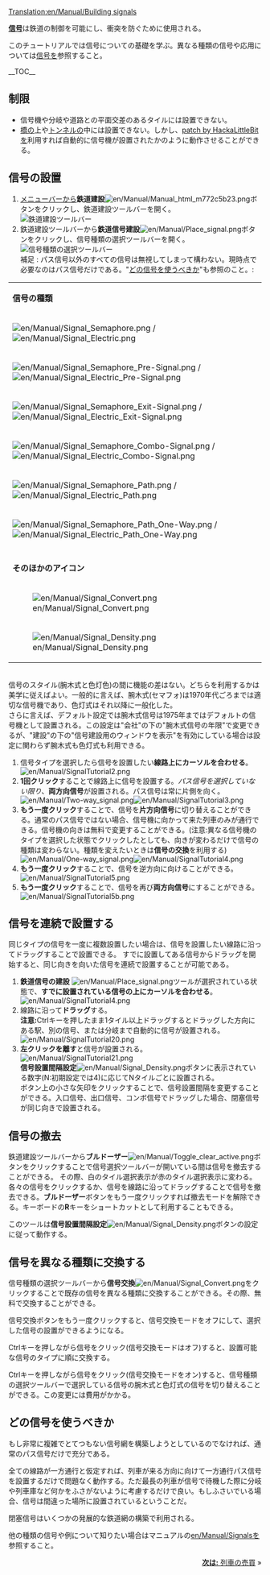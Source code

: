 [[Translation:en/Manual/Building signals]]

{{ja/Manual/Tutorial/Navigation}}
'''[[en/Manual/Signals|信号]]'''は鉄道の制御を可能にし、衝突を防ぐために使用される。

このチュートリアルでは信号についての基礎を学ぶ。異なる種類の信号や応用については[[en/Manual/Signals|信号]]を参照すること。

__TOC__
== 制限 ==
* 信号機や分岐や道路との平面交差のあるタイルには設置できない。
* [[en/Manual/Bridges|橋]]の上や[[en/Manual/Tunnels|トンネル]]の中には設置できない。しかし、[[en/Community/Patches/Tunnel Signals|patch by HackaLittleBit]]を利用すれば自動的に信号機が設置されたかのように動作させることができる。

== 信号の設置 ==
#[[en/Manual/Game interface#the-menu-bar|メニューバー]]から'''鉄道建設'''[[File:en/Manual/Manual html m772c5b23.png]]ボタンをクリックし、鉄道建設ツールバーを開く。<br/>[[File:en/Manual/Railroad Construction.png|none|frame|鉄道建設ツールバー]]
#鉄道建設ツールバーから'''鉄道信号建設'''[[File:en/Manual/Place signal.png]]ボタンをクリックし、信号種類の選択ツールバーを開く。<br/>[[File:en/Manual/Signal Selection.png|none|frame|信号種類の選択ツールバー]]<br/>補足 : パス信号以外のすべての信号は無視してしまって構わない。現時点で必要なのはパス信号だけである。"[[ja/Manual/Building signals#どの信号を使うべきか|どの信号を使うべきか]]"も参照のこと。:

{|
|-
|colspan=2|'''信号の種類'''
|-
|[[File:en/Manual/Signal Semaphore.png]] / [[File:en/Manual/Signal Electric.png]]||[[en/Manual/Signals#block-signals|閉塞信号]]
|-
|[[File:en/Manual/Signal Semaphore Pre-Signal.png]] / [[File:en/Manual/Signal Electric Pre-Signal.png]]||[[en/Manual/Signals#entry-pre-signals|入口信号]]
|-
|[[File:en/Manual/Signal Semaphore Exit-Signal.png]] / [[File:en/Manual/Signal Electric Exit-Signal.png]]||[[en/Manual/Signals#exit-signals|出口信号]]
|-
|[[File:en/Manual/Signal Semaphore Combo-Signal.png]] / [[File:en/Manual/Signal Electric Combo-Signal.png]]||[[en/Manual/Signals#combo-signals|コンボ信号]]
|-
|[[File:en/Manual/Signal Semaphore Path.png]] /[[File:en/Manual/Signal Electric Path.png]]||[[en/Manual/Signals#path-signals|パス信号]] (逆方向から侵入でき、その際は信号は無視される)
|-
|[[File:en/Manual/Signal Semaphore Path One-Way.png]] / [[File:en/Manual/Signal Electric Path One-Way.png]]||[[en/Manual/Signals#path-signals|一方通行パス信号]] (逆方向からは侵入できない)
|-
|-
|colspan=2|'''そのほかのアイコン'''
|-
|[[File:en/Manual/Signal Convert.png]]|| 信号交換ツール - ''線路''上の信号の種類を選択している信号に交換する。[[en/Manual/Building signals#converting-signals-to-different-types|Building signals]]も参照のこと。
|-
|[[File:en/Manual/Signal Density.png]]|| 信号設置間隔設定ツール - 自動的に信号を設置する際の信号間の間隔を設定する。[[en/Manual/Building signals#constructing-a-line-of-signals|Building signals]]も参照のこと。
|}<br/>信号のスタイル(腕木式と色灯色)の間に機能の差はない。どちらを利用するかは美学に従えばよい。一般的に言えば、腕木式(セマフォ)は1970年代ごろまでは適切な信号機であり、色灯式はそれ以降に一般化した。<br/>さらに言えば、デフォルト設定では腕木式信号は1975年まではデフォルトの信号機として設置される。この設定は"会社"の下の"腕木式信号の年限"で変更できるが、"建設"の下の"信号建設用のウィンドウを表示"を有効にしている場合は設定に関わらず腕木式も色灯式も利用できる。
#信号タイプを選択したら信号を設置したい'''線路上にカーソルを合わせる'''。<br/>[[File:en/Manual/SignalTutorial2.png|none|frame]]
#'''1回クリック'''することで線路上に信号を設置する。''パス信号を選択していない限り''、'''両方向信号'''が設置される。パス信号は常に片側を向く。<br/>[[File:en/Manual/Two-way signal.png|frame|left]][[File:en/Manual/SignalTutorial3.png|none|frame]]
#'''もう一度クリック'''することで、信号を'''片方向信号'''に切り替えることができる。通常のパス信号ではない場合、信号機に向かって来た列車のみが通行できる。信号機の向きは無料で変更することができる。(注意:異なる信号機のタイプを選択した状態でクリックしたとしても、向きが変わるだけで信号の種類は変わらない。種類を変えたいときは'''信号の交換'''を利用する)<br/>[[File:en/Manual/One-way signal.png|frame|left]][[File:en/Manual/SignalTutorial4.png|none|frame]]
#'''もう一度クリック'''することで、信号を逆方向に向けることができる。<br/>[[File:en/Manual/SignalTutorial5.png|none|frame]]
#'''もう一度クリック'''することで、信号を再び'''両方向信号'''にすることができる。<br/>[[File:en/Manual/SignalTutorial5b.png|none|frame]]

== 信号を連続で設置する ==
同じタイプの信号を一度に複数設置したい場合は、信号を設置したい線路に沿ってドラッグすることで設置できる。
すでに設置してある信号からドラッグを開始すると、同じ向きを向いた信号を連続で設置することが可能である。
#'''鉄道信号の建設''' [[File:en/Manual/Place signal.png]]ツールが選択されている状態で、'''すでに設置されている信号の上にカーソルを合わせる'''。<br/>[[File:en/Manual/SignalTutorial4.png|none|frame]]
#線路に沿って'''ドラッグ'''する。<br/><b>注意:</b>Ctrlキーを押したまま1タイル以上ドラッグするとドラッグした方向にある駅、別の信号、または分岐まで自動的に信号が設置される。<br/>[[File:en/Manual/SignalTutorial20.png|none|frame]]
#'''左クリックを離す'''と信号が設置される。<br/>[[File:en/Manual/SignalTutorial21.png|none|frame]]<br/>'''信号設置間隔設定'''[[File:en/Manual/Signal Density.png]]ボタンに表示されている数字(N:初期設定では4)に応じてNタイルごとに設置される。<br/>ボタン上の小さな矢印をクリックすることで、信号設置間隔を変更することができる。入口信号、出口信号、コンボ信号でドラッグした場合、閉塞信号が同じ向きで設置される。

== 信号の撤去 ==
鉄道建設ツールバーから'''ブルドーザー'''[[File:en/Manual/Toggle clear active.png]]ボタンをクリックすることで信号選択ツールバーが開いている間は信号を撤去することができる。
その際、白のタイル選択表示が赤のタイル選択表示に変わる。各々の信号をクリックするか、信号を線路に沿ってドラッグすることで信号を撤去できる。'''ブルドーザー'''ボタンをもう一度クリックすれば撤去モードを解除できる。キーボードの'''R'''キーをショートカットとして利用することもできる。

このツールは'''信号設置間隔設定'''[[File:en/Manual/Signal Density.png]]ボタンの設定に従って動作する。

== 信号を異なる種類に交換する ==
信号種類の選択ツールバーから'''信号交換'''[[File:en/Manual/Signal Convert.png]]をクリックすることで既存の信号を異なる種類に交換することができる。その際、無料で交換することができる。

信号交換ボタンをもう一度クリックすると、信号交換モードをオフにして、選択した信号の設置ができるようになる。

Ctrlキーを押しながら信号をクリック(信号交換モードはオフ)すると、設置可能な信号のタイプに順に交換する。

Ctrlキーを押しながら信号をクリック(信号交換モードをオン)すると、信号種類の選択ツールバーで選択している信号の腕木式と色灯式の信号を切り替えることができる。この変更には費用がかかる。


== どの信号を使うべきか ==
もし非常に複雑でとてつもない信号網を構築しようとしているのでなければ、通常のパス信号だけで充分である。

全ての線路が一方通行と仮定すれば、列車が来る方向に向けて一方通行パス信号を設置するだけで問題なく動作する。ただ最長の列車が信号で待機した際に分岐や列車庫など何かをふさがないように考慮するだけで良い。もしふさいでいる場合、信号は間違った場所に設置されているということだ。

閉塞信号はいくつかの発展的な鉄道網の構築で利用される。

他の種類の信号や例について知りたい場合はマニュアルの[[en/Manual/Signals]]を参照すること。


<span style="float: right">[[ja/Manual/Buying trains|'''次は:''' 列車の売買]] &raquo;</span>